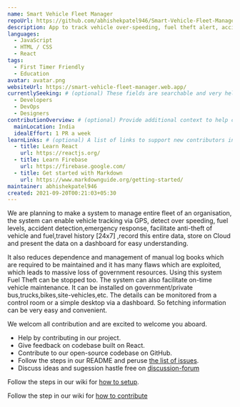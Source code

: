 ```yaml
---
name: Smart Vehicle Fleet Manager
repoUrl: https://github.com/abhishekpatel946/Smart-Vehicle-Fleet-Manager
description: App to track vehicle over-speeding, fuel theft alert, accident alert, speed log, fuel log, maintenance log, fuel refill log and displayed it on a dashboard in form of tables, charts, and graphs.
languages: 
  - JavaScript
  - HTML / CSS
  - React
tags: 
  - First Timer Friendly
  - Education
avatar: avatar.png
websiteUrl: https://smart-vehicle-fleet-manager.web.app/
currentlySeeking: # (optional) These fields are searchable and very helpful for contributors to match well with your project
  - Developers
  - DevOps
  - Designers
contributionOverview: # (optional) Provide additional context to help contributors match well with your project
  mainLocation: India
  idealEffort: 1 PR a week
learnLinks: # (optional) A list of links to support new contributors in learning about your project and tech stack and culture / community
  - title: Learn React
    url: https://reactjs.org/
  - title: Learn Firebase
    url: https://firebase.google.com/
  - title: Get started with Markdown
    url: https://www.markdownguide.org/getting-started/
maintainer: abhishekpatel946
created: 2021-09-20T00:21:03+05:30
---
```


<!-- Divide your content into sections using our handy shortcodes. Each section is optional -->

<Overview>

We are planning to make a system to manage entire fleet of an organisation, the system can enable vehicle tracking via GPS, detect over speeding, fuel levels, accident detection,emergency response, facilitate anti-theft of vehicle and fuel,travel history [24x7] ,record this entire data, store on Cloud and present the data on a dashboard for easy understanding.

It also reduces dependence and management of manual log books which are required to be maintained and it has many flaws which are exploited, which leads to massive loss of government resources. Using this system Fuel Theft can be stopped too. The system can also facilitate on-time vehicle maintenance. It can be installed on government/private bus,trucks,bikes,site-vehicles,etc. The details can be monitored from a control room or a simple desktop via a dashboard. So fetching information can be very easy and convenient.


</Overview>

<Contributing>

We welcom all contribution and are excited to welcome you aboard.

- Help by contributing in our project.
- Give feedback on codebase built on React.
- Contribute to our open-source codebase on GitHub.
- Follow the steps in our README and peruse [the list of issues](https://github.com/abhishekpatel946/Smart-Vehicle-Fleet-Manager/issues).
- Discuss ideas and sugession hastle free on [discussion-forum](https://github.com/abhishekpatel946/Smart-Vehicle-Fleet-Manager/discussions)

Follow the steps in our wiki for [how to setup](https://github.com/abhishekpatel946/Smart-Vehicle-Fleet-Manager/wiki/Installation).

Follow the step in our wiki for [how to contribute](https://github.com/abhishekpatel946/Smart-Vehicle-Fleet-Manager/wiki/Contribution)

</Contributing>
